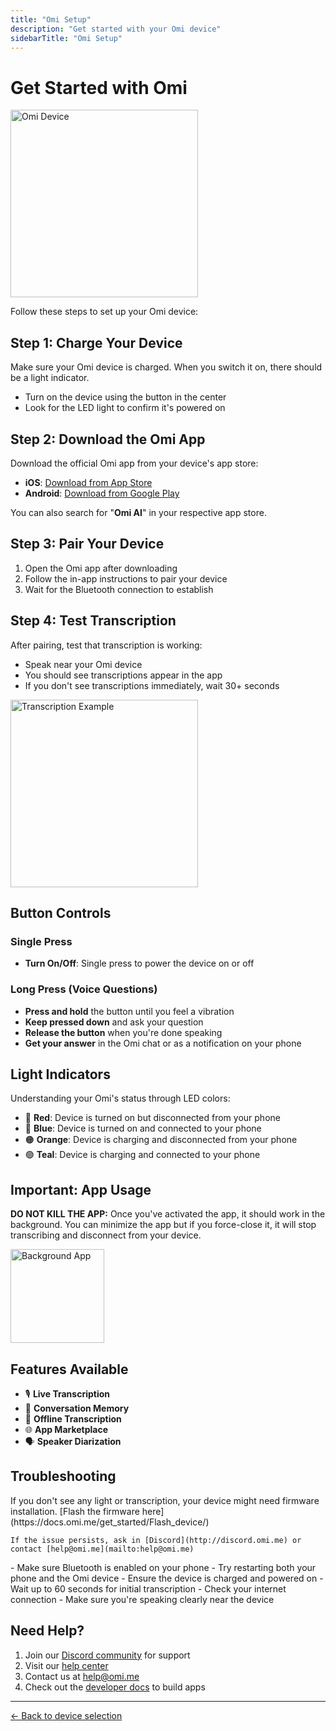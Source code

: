 ```yaml
---
title: "Omi Setup"
description: "Get started with your Omi device"
sidebarTitle: "Omi Setup"
---
```


# Get Started with Omi

<img src="/omi-without-rope.png" alt="Omi Device" width="300" />

Follow these steps to set up your Omi device:

## Step 1: Charge Your Device

Make sure your Omi device is charged. When you switch it on, there should be a light indicator.

- Turn on the device using the button in the center
- Look for the LED light to confirm it's powered on

## Step 2: Download the Omi App

Download the official Omi app from your device's app store:

- **iOS**: [Download from App Store](https://apps.apple.com/fi/app/omi-ai-smart-meeting-notes/id6502156163)
- **Android**: [Download from Google Play](https://play.google.com/store/apps/details?id=com.friend.ios&hl=en_US&pli=1)

You can also search for "**Omi AI**" in your respective app store.

## Step 3: Pair Your Device

1. Open the Omi app after downloading
2. Follow the in-app instructions to pair your device
3. Wait for the Bluetooth connection to establish

## Step 4: Test Transcription

After pairing, test that transcription is working:

- Speak near your Omi device
- You should see transcriptions appear in the app
- If you don't see transcriptions immediately, wait 30+ seconds

<img src="/images/IMG_5DCB13BE239B-1.jpeg" alt="Transcription Example" width="300" />

## Button Controls

### Single Press
- **Turn On/Off**: Single press to power the device on or off

### Long Press (Voice Questions)
- **Press and hold** the button until you feel a vibration
- **Keep pressed down** and ask your question
- **Release the button** when you're done speaking
- **Get your answer** in the Omi chat or as a notification on your phone

## Light Indicators

Understanding your Omi's status through LED colors:

- 🔴 **Red**: Device is turned on but disconnected from your phone
- 🔵 **Blue**: Device is turned on and connected to your phone  
- 🟠 **Orange**: Device is charging and disconnected from your phone
- 🟢 **Teal**: Device is charging and connected to your phone

## Important: App Usage

**DO NOT KILL THE APP:** Once you've activated the app, it should work in the background. You can minimize the app but if you force-close it, it will stop transcribing and disconnect from your device.

<img src="/images/IMG_1D88FF7716F5-1.jpeg" alt="Background App" width="150" />

## Features Available

- 🎙️ **Live Transcription**
- 🧠 **Conversation Memory**  
- 📡 **Offline Transcription**
- 🌐 **App Marketplace**
- 🗣️ **Speaker Diarization**

## Troubleshooting

<AccordionGroup>
  <Accordion title="No light or transcription appearing">
    If you don't see any light or transcription, your device might need firmware installation. [Flash the firmware here](https://docs.omi.me/get_started/Flash_device/)
    
    If the issue persists, ask in [Discord](http://discord.omi.me) or contact [help@omi.me](mailto:help@omi.me)
  </Accordion>
  <Accordion title="Device won't pair">
    - Make sure Bluetooth is enabled on your phone
    - Try restarting both your phone and the Omi device
    - Ensure the device is charged and powered on
  </Accordion>
  <Accordion title="Transcription is delayed">
    - Wait up to 60 seconds for initial transcription
    - Check your internet connection
    - Make sure you're speaking clearly near the device
  </Accordion>
</AccordionGroup>

## Need Help?

1. Join our [Discord community](http://discord.omi.me) for support
2. Visit our [help center](https://intercom.help/omi-37041f50f654/en)
3. Contact us at [help@omi.me](mailto:help@omi.me)
4. Check out the [developer docs](https://docs.omi.me/docs/developer/apps/Introduction) to build apps

---

[← Back to device selection](/getstartedwithomi) 
